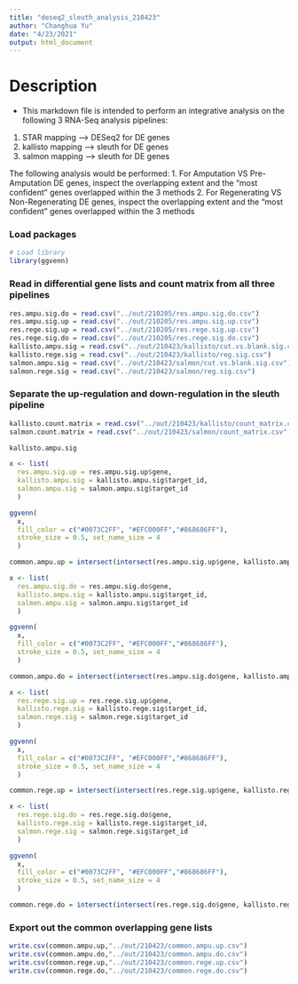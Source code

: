 ```yaml
---
title: "deseq2_sleuth_analysis_210423"
author: "Changhua Yu"
date: "4/23/2021"
output: html_document
---
```


# Description
- This markdown file is intended to perform an integrative analysis on the 
following 3 RNA-Seq analysis pipelines:
1. STAR mapping --> DESeq2 for DE genes
2. kallisto mapping --> sleuth for DE genes
3. salmon mapping --> sleuth for DE genes 

The following analysis would be performed:
1. For Amputation VS Pre-Amputation DE genes, inspect the overlapping extent and
the "most confident" genes overlapped within the 3 methods
2. For Regenerating VS Non-Regenerating DE genes, inspect the overlapping extent 
and the "most confident" genes overlapped within the 3 methods

### Load packages
```r
# Load library
library(ggvenn)
```

### Read in differential gene lists and count matrix from all three pipelines
```r
res.ampu.sig.do = read.csv("../out/210205/res.ampu.sig.do.csv")
res.ampu.sig.up = read.csv("../out/210205/res.ampu.sig.up.csv")
res.rege.sig.up = read.csv("../out/210205/res.rege.sig.up.csv")
res.rege.sig.do = read.csv("../out/210205/res.rege.sig.do.csv")
kallisto.ampu.sig = read.csv("../out/210423/kallisto/cut.vs.blank.sig.csv")
kallisto.rege.sig = read.csv("../out/210423/kallisto/reg.sig.csv")
salmon.ampu.sig = read.csv("../out/210423/salmon/cut.vs.blank.sig.csv")
salmon.rege.sig = read.csv("../out/210423/salmon/reg.sig.csv")
```

### Separate the up-regulation and down-regulation in the sleuth pipeline
```r
kallisto.count.matrix = read.csv("../out/210423/kallisto/count_matrix.csv")
salmon.count.matrix = read.csv("../out/210423/salmon/count_matrix.csv",row.names = 1)
```

```r
kallisto.ampu.sig
```

```r
x <- list(
  res.ampu.sig.up = res.ampu.sig.up$gene, 
  kallisto.ampu.sig = kallisto.ampu.sig$target_id,
  salmon.ampu.sig = salmon.ampu.sig$target_id
  )

ggvenn(
  x, 
  fill_color = c("#0073C2FF", "#EFC000FF","#868686FF"),
  stroke_size = 0.5, set_name_size = 4
  )
```
```r
common.ampu.up = intersect(intersect(res.ampu.sig.up$gene, kallisto.ampu.sig$target_id),salmon.ampu.sig$target_id)
```

```r
x <- list(
  res.ampu.sig.do = res.ampu.sig.do$gene, 
  kallisto.ampu.sig = kallisto.ampu.sig$target_id,
  salmon.ampu.sig = salmon.ampu.sig$target_id
  )

ggvenn(
  x, 
  fill_color = c("#0073C2FF", "#EFC000FF","#868686FF"),
  stroke_size = 0.5, set_name_size = 4
  )
```

```r
common.ampu.do = intersect(intersect(res.ampu.sig.do$gene, kallisto.ampu.sig$target_id),salmon.ampu.sig$target_id)
```

```r
x <- list(
  res.rege.sig.up = res.rege.sig.up$gene, 
  kallisto.rege.sig = kallisto.rege.sig$target_id,
  salmon.rege.sig = salmon.rege.sig$target_id
  )

ggvenn(
  x, 
  fill_color = c("#0073C2FF", "#EFC000FF","#868686FF"),
  stroke_size = 0.5, set_name_size = 4
  )
```

```r
common.rege.up = intersect(intersect(res.rege.sig.up$gene, kallisto.rege.sig$target_id),salmon.rege.sig$target_id)
```

```r
x <- list(
  res.rege.sig.do = res.rege.sig.do$gene, 
  kallisto.rege.sig = kallisto.rege.sig$target_id,
  salmon.rege.sig = salmon.rege.sig$target_id
  )

ggvenn(
  x, 
  fill_color = c("#0073C2FF", "#EFC000FF","#868686FF"),
  stroke_size = 0.5, set_name_size = 4
  )
```

```r
common.rege.do = intersect(intersect(res.rege.sig.do$gene, kallisto.rege.sig$target_id),salmon.rege.sig$target_id)
```

### Export out the common overlapping gene lists
```r
write.csv(common.ampu.up,"../out/210423/common.ampu.up.csv")
write.csv(common.ampu.do,"../out/210423/common.ampu.do.csv")
write.csv(common.rege.up,"../out/210423/common.rege.up.csv")
write.csv(common.rege.do,"../out/210423/common.rege.do.csv")
```



